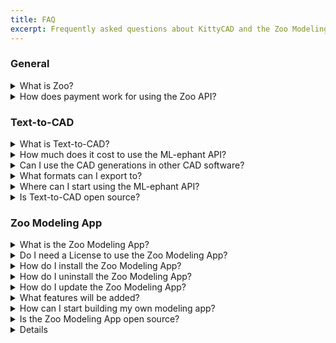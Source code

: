 ```yaml
---
title: FAQ
excerpt: Frequently asked questions about KittyCAD and the Zoo Modeling App (ZMA).
---
```


### General

<details>
  <summary>What is Zoo?</summary>

    Zoo is an infrastructure company that is building a platform for the future of design and manufacturing. Check out our current products: [Text-to-CAD](https://zoo.dev/text-to-cad), the [Zoo Modeling App](https://zoo.dev/modeling-app), and the [CAD Diff Viewer](https://zoo.dev/diff-viewer).

</details>

<details>
  <summary>How does payment work for using the Zoo API?</summary>

    Our APIs and tools have pay-as-you-go pricing. You get 40 free minutes of API access per month, followed by a cost of $0.50 per minute for additional usage. When you make a POST api call, you are paying for the server time it took to complete that request. You can find more information on our pricing [here](https://zoo.dev/pricing).

</details>

### Text-to-CAD

<details>
  <summary>What is Text-to-CAD?</summary>

    [Text-to-CAD](https://text-to-cad.zoo.dev/dashboard) is a powerful tool that allows you to convert text-based descriptions of 3D objects into CAD models. This API is built on top of the [ML-ephant API](https://zoo.dev/machine-learning-api)

</details>

<details>
  <summary>How much does it cost to use the ML-ephant API?</summary>

    The ML-ephant API follows the same pricing model as any other API. You get 40 free minutes of API access per month, followed by a cost of $0.50 per minute for additional usage. When you make a POST API call, you are paying for the server time it took to complete that request. You can find more information on our pricing [here](https://zoo.dev/pricing).

</details>

<details>
  <summary>Can I use the CAD generations in other CAD software?</summary>

    If you are used to working with traditional CAD software, you can use the CAD models generated by the Text-to-CAD API in your software. Once your CAD generation is done, you can export a STEP file (or whichever format works best for you) to import into any CAD software you are comfortable with.

</details>

<details>
  <summary>What formats can I export to?</summary>

    Currently, we support exporting to STEP, STL, OBJ, GLTF, GLB, FBX, and PLY.

</details>

<details>
  <summary>Where can I start using the ML-ephant API?</summary>

    Our AI API can be found [here in our documentation](https://zoo.dev/docs/developer-tools/api/ml?lang=python). If you would like assistance getting started, we also created a [tutorial to create your own Text-to-CAD API call](https://zoo.dev/docs/tutorials/text-to-cad).

</details>

<details>
  <summary>Is Text-to-CAD open source?</summary>

    Our Text-to-CAD UI is open source and can be found [here](https://github.com/KittyCAD/text-to-cad-ui). The underlying machine learning model is not open source.

</details>

### Zoo Modeling App

<details>
    <summary>What is the Zoo Modeling App?</summary>

    The Zoo Modeling App (ZMA) is an open-source CAD modeling software that blends the power of code-CAD applications with traditional CAD software workstlyles. ZMA is built on top of the [KittyCAD Geometry Engine](https://zoo.dev/geometry-engine).

</details>

<details>
  <summary>Do I need a License to use the Zoo Modeling App? </summary>

    No, you do not need a license like traditional CAD software. To use the Zoo Modeling App, simply visit our [download page](https://zoo.dev/modeling-app/download) and download the appropriate application for your OS. Start modeling right now.

</details>

<details>
    <summary>How do I install the Zoo Modeling App?</summary>

    To install the Zoo Modeling App, visit our [download page](https://zoo.dev/modeling-app/download) and download the appropriate application for your OS. Once downloaded, click on the download file and install the application.

</details>

<details>
    <summary>How do I uninstall the Zoo Modeling App?</summary>

    To uninstall the Modeling App, simply delete the application from your computer. If you are on Windows, you can uninstall the application from the Control Panel.

</details>

<details>
    <summary>How do I update the Zoo Modeling App?</summary>

    If you already have the Modeling App downloaded on your computer, you should be prompted the next time you open the application to update to the newest version. If you do not get prompted, visit the [download page](https://zoo.dev/modeling-app/download) and download the newest version of the Zoo Modeling App. This will overwrite the old version.

</details>

<details>
    <summary>What features will be added?</summary>

    You can find our roadmap [here](https://github.com/KittyCAD/modeling-app/issues/729). These are the necessary features to achieve v1.0.0.

</details>

<details>
    <summary>How can I start building my own modeling app?</summary>

    You can start using our design API at any time. We have created a [starter tutorial](https://zoo.dev/docs/tutorials/websocket-tutorial).

</details>

<details>
    <summary>Is the Zoo Modeling App open source?</summary>

    Yes, the Zoo Modeling App is open source and can be found [here](https://github.com/KittyCAD/modeling-app).

</details>

<details>

    <summary>Is the KittyCAD Geometry Engine open source?</summary>

    The geometry engine is not open source. However, you can use the API to create your own modeling app. You can find the API docs [here](https://zoo.dev/docs/api/modeling).

</details>
